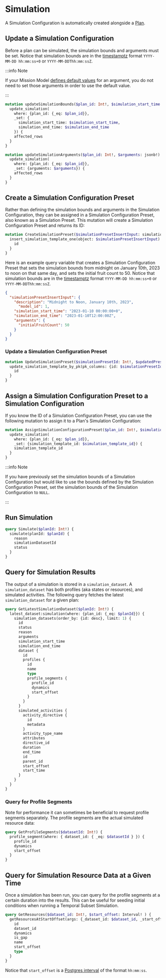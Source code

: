# Simulation

A Simulation Configuration is automatically created alongside a [Plan](../planning/introduction/#create-a-single-plan).

## Update a Simulation Configuration

Before a plan can be simulated, the simulation bounds and arguments must be set.
Notice that simulation bounds are in the [timestamptz](https://www.postgresql.org/docs/current/datatype-datetime.html) format `YYYY-MM-DD hh:mm:ss+0` or `YYYY-MM-DDThh:mm:ssZ`.

:::info Note

If your Mission Model [defines default values](../../../mission-modeling/advanced-parameters/#export-with-defaults) for an argument,
you do not need to set those arguments in order to use the default value.

:::

```graphql
mutation updateSimulationBounds($plan_id: Int!, $simulation_start_time: timestamptz!, $simulation_end_time: timestamptz!) {
  update_simulation(
    where: {plan_id: {_eq: $plan_id}},
    _set: {
      simulation_start_time: $simulation_start_time,
      simulation_end_time: $simulation_end_time
    }) {
    affected_rows
  }
}
```

```graphql
mutation updateSimulationArguments($plan_id: Int!, $arguments: jsonb!) {
  update_simulation(
    where: {plan_id: {_eq: $plan_id}},
    _set: {arguments: $arguments}) {
    affected_rows
  }
}
```

## Create a Simulation Configuration Preset

Rather than defining the simulation bounds and arguments in the Simulation Configuration, they can be assigned in a Simulation Configuration Preset, also known as a Simulation Preset.
This mutation will create a Simulation Configuration Preset and returns its ID:

```graphql
mutation CreateSimulationPreset($simulationPresetInsertInput: simulation_template_insert_input!) {
  insert_simulation_template_one(object: $simulationPresetInsertInput) {
    id
  }
}
```

Here is an example query variable that creates a Simulation Configuration Preset that sets the simulation bounds from midnight on January 10th, 2023 to noon on that same day,
and sets the initial fruit count to 50.
Notice that simulation bounds are in the [timestamptz](https://www.postgresql.org/docs/current/datatype-datetime.html) format `YYYY-MM-DD hh:mm:ss+0` or `YYYY-MM-DDThh:mm:ssZ`.

```json
{
  "simulationPresetInsertInput": {
    "description": "Midnight to Noon, January 10th, 2023",
 	  "model_id": 1,
    "simulation_start_time": "2023-01-10 00:00:00+0",
    "simulation_end_time": "2023-01-10T12:00:00Z",
    "arguments": {
      "initialFruitCount": 50
    }
  }
}
```

### Update a Simulation Configuration Preset

```graphql
mutation UpdateSimulationPreset($simulationPresetId: Int!, $updatedPreset: simulation_template_set_input!) {
  update_simulation_template_by_pk(pk_columns: {id: $simulationPresetId}, _set: $updatedPreset) {
    id
  }
}
```

## Assign a Simulation Configuration Preset to a Simulation Configuration

If you know the ID of a Simulation Configuration Preset, you can use the following mutation to assign it to a Plan's Simulation Configuration:

```graphql
mutation AssignSimulationConfigurationPreset($plan_id: Int!, $simulation_template_id: Int!) {
  update_simulation(
    where: {plan_id: {_eq: $plan_id}},
    _set: {simulation_template_id: $simulation_template_id}) {
    simulation_template_id
  }
}
```

:::info Note

If you have previously set the simulation bounds of a Simulation Configuration but would like to use the bounds defined by the Simulation Configuration Preset,
set the simulation bounds of the Simulation Configuration to `NULL`.

:::


## Run Simulation

```graphql
query Simulate($planId: Int!) {
  simulate(planId: $planId) {
    reason
    simulationDatasetId
    status
  }
}
```

## Query for Simulation Results

The output of a simulation is stored in a `simulation_dataset`. A `simulation_dataset` has both profiles (aka states or resources), and simulated activities.
The following query fetches the latest `simulation_dataset` for a given plan:

```graphql
query GetLatestSimulationDataset($planId: Int!) {
  latest_dataset:simulation(where: {plan_id: {_eq: $planId}}) {
    simulation_datasets(order_by: {id: desc}, limit: 1) {
      id
      status
      reason
      arguments
      simulation_start_time
      simulation_end_time
      dataset {
        id
        profiles {
          id
          name
          type
          profile_segments {
            profile_id
            dynamics
            start_offset
          }
        }
      }
      simulated_activities {
        activity_directive {
          id
          metadata
        }
        activity_type_name
        attributes
        directive_id
        duration
        end_time
        id
        parent_id
        start_offset
        start_time
      }
    }
  }
}
```

### Query for Profile Segments

Note for performance it can sometimes be beneficial to request profile segments separately. The profile segments are the actual simulated resource data:

```graphql
query GetProfileSegments($datasetId: Int!) {
  profile_segment(where: { dataset_id: { _eq: $datasetId } }) {
    profile_id
    dynamics
    start_offset
  }
}
```

## Query for Simulation Resource Data at a Given Time

Once a simulation has been run, you can query for the profile segments at a certain duration into the results.
This can be useful for seeding initial conditions when running a Temporal Subset Simulation.

```graphql
query GetResources($dataset_id: Int!, $start_offset: Interval! ) {
  getResourcesAtStartOffset(args: {_dataset_id: $dataset_id, _start_offset: $start_offset}) {
    id
    dataset_id
    dynamics
    is_gap
    name
    start_offset
    type
  }
}
```

Notice that `start_offset` is a [Postgres interval](https://www.postgresqltutorial.com/postgresql-tutorial/postgresql-interval/) of the format `hh:mm:ss`.

